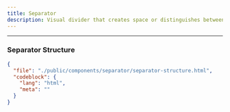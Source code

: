 ```yaml
---
title: Separator
description: Visual divider that creates space or distinguishes between sections of content.
---
```


<ComponentPreview src="/separator/separator" />

---

### Separator Structure

```json doc-gen:file
{
  "file": "./public/components/separator/separator-structure.html",
  "codeblock": {
    "lang": "html",
    "meta": ""
  }
}
```
